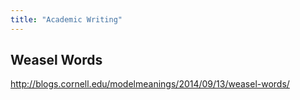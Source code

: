 ```yaml
---
title: "Academic Writing"
---
```


## Weasel Words

<http://blogs.cornell.edu/modelmeanings/2014/09/13/weasel-words/>